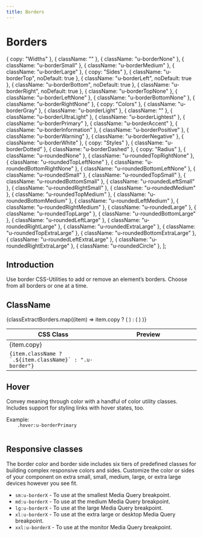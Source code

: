 ```yaml
---
title: Borders
---
```



# Borders

  { copy: "Widths" },
  { className: "" },
  { className: "u-borderNone" },
  { className: "u-borderSmall" },
  { className: "u-borderMedium" },
  { className: "u-borderLarge" },
  { copy: "Sides" },
  { className: "u-borderTop", noDefault: true },
  { className: "u-borderLeft", noDefault: true },
  { className: "u-borderBottom", noDefault: true },
  { className: "u-borderRight", noDefault: true },
  { className: "u-borderTopNone" },
  { className: "u-borderLeftNone" },
  { className: "u-borderBottomNone" },
  { className: "u-borderRightNone" },
  { copy: "Colors" },
  { className: "u-borderGray" },
  { className: "u-borderLight" },
  { className: "" },
  { className: "u-borderUltraLight" },
  { className: "u-borderLightest" },
  { className: "u-borderPrimary" },
  { className: "u-borderAccent" },
  { className: "u-borderInformation" },
  { className: "u-borderPositive" },
  { className: "u-borderWarning" },
  { className: "u-borderNegative" },
  { className: "u-borderWhite" },
  { copy: "Styles" },
  { className: "u-borderDotted" },
  { className: "u-borderDashed" },
  { copy: "Radius" },
  { className: "u-roundedNone" },
  { className: "u-roundedTopRightNone" },
  { className: "u-roundedTopLeftNone" },
  { className: "u-roundedBottomRightNone" },
  { className: "u-roundedBottomLeftNone" },
  { className: "u-roundedSmall" },
  { className: "u-roundedTopSmall" },
  { className: "u-roundedBottomSmall" },
  { className: "u-roundedLeftSmall" },
  { className: "u-roundedRightSmall" },
  { className: "u-roundedMedium" },
  { className: "u-roundedTopMedium" },
  { className: "u-roundedBottomMedium" },
  { className: "u-roundedLeftMedium" },
  { className: "u-roundedRightMedium" },
  { className: "u-roundedLarge" },
  { className: "u-roundedTopLarge" },
  { className: "u-roundedBottomLarge" },
  { className: "u-roundedLeftLarge" },
  { className: "u-roundedRightLarge" },
  { className: "u-roundedExtraLarge" },
  { className: "u-roundedTopExtraLarge" },
  { className: "u-roundedBottomExtraLarge" },
  { className: "u-roundedLeftExtraLarge" },
  { className: "u-roundedRightExtraLarge" },
  { className: "u-roundedCircle" },
];

## Introduction

Use border CSS-Utilities to add or remove an element’s borders. Choose from all borders or one at a time.

## ClassName

<table className="Table Table--layoutFixed u-backgroundWhite u-textDark u-border u-borderTopNone">
  <thead>
    <tr>
      <th>CSS Class</th>
      <th width="240">Preview</th>
    </tr>
  </thead>
  <tbody>
    {classExtractBorders.map((item) =>
      item.copy ? (
        <tr key={item.index}>
          <td colSpan="2" className="u-fontMedium u-backgroundLightest">
            {item.copy}
          </td>
        </tr>
      ) : (
        <tr key={item.index}>
          <td className="u-textNoWrap">
            <code>{item.className ? `.${item.className}` : ".u-border"}</code>
          </td>
          <td className="u-positionRelative">
            <div
              className={classNames(
                "u-marginExtraSmall u-positionAbsolute u-positionFull u-backgroundOpaline",
                !item.noDefault && "u-border ",
                item.className && item.className
              )}
              style={{
                width: item.className === "u-roundedCircle" ? 32 : undefined,
                height: item.className === "u-roundedCircle" ? 32 : undefined,
              }}
            ></div>
          </td>
        </tr>
      )
    )}
  </tbody>
</table>

## Hover

Convey meaning through color with a handful of color utility classes. Includes support for styling links with hover states, too.

<p>
  Example: &nbsp;
  <code class="u-borderBottom hover:u-borderPrimary">
    .hover:u-borderPrimary
  </code>
</p>

## Responsive classes

The border color and border side includes six tiers of predefined classes for building complex responsive colors and sides. Customize the color or sides of your component on extra small, small, medium, large, or extra large devices however you see fit.

- `sm:u-borderX` - To use at the smallest Media Query breakpoint.
- `md:u-borderX` - To use at the medium Media Query breakpoint.
- `lg:u-borderX` - To use at the large Media Query breakpoint.
- `xl:u-borderX` - To use at the extra large or desktop Media Query breakpoint.
- `xxl:u-borderX` - To use at the monitor Media Query breakpoint.
